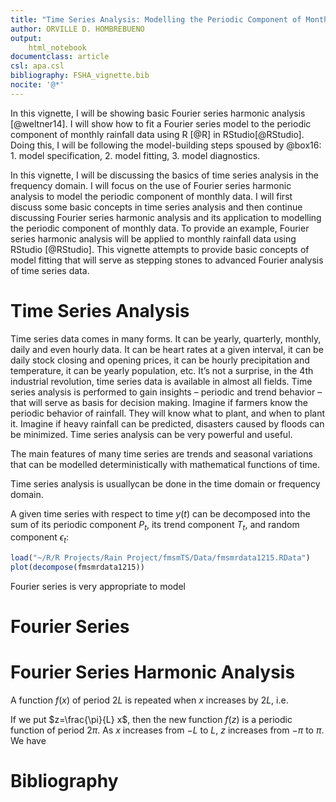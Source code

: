 ```yaml
---
title: "Time Series Analysis: Modelling the Periodic Component of Monthly Data using Fourier Series Harmonic Analysis in RStudio"
author: ORVILLE D. HOMBREBUENO
output: 
    html_notebook
documentclass: article
csl: apa.csl
bibliography: FSHA_vignette.bib
nocite: '@*'
---
```


In this vignette, I will be showing basic Fourier series harmonic analysis [@weltner14]. I will show how to fit a Fourier series model to the periodic component of monthly rainfall data using R [@R] in RStudio[@RStudio]. Doing this, I will be following the model-building steps spoused by @box16: 1. model specification, 2. model fitting, 3. model diagnostics.

In this vignette, I will be discussing the basics of time series analysis in the frequency domain. I will focus on the use of Fourier series harmonic analysis to model the periodic component of monthly data. I will first discuss some basic concepts in time series analysis and then continue discussing Fourier series harmonic analysis and its application to modelling the periodic component of monthly data. To provide an example, Fourier series harmonic analysis will be applied to monthly rainfall data using RStudio [@RStudio]. This vignette attempts to provide basic concepts of  model fitting that will serve as stepping stones to advanced Fourier analysis of time series data.

# Time Series Analysis

Time series data comes in many forms. It can be yearly, quarterly, monthly, daily and even hourly data. It can be heart rates at a given interval, it can be daily stock closing and opening prices, it can be hourly precipitation and temperature, it can be yearly population, etc. It's not a surprise, in the 4th industrial revolution, time series data is available in almost all fields. Time series analysis is performed to gain insights -- periodic and trend behavior -- that will serve as basis for decision making. Imagine if farmers know the periodic behavior of rainfall. They will know what to plant, and when to plant it. Imagine if heavy rainfall can be predicted, disasters caused by floods can be minimized. Time series analysis can be very powerful and useful.

The main features of many time series are trends and seasonal variations
that can be modelled deterministically with mathematical functions of
time.

Time series analysis is usuallycan be done in the time domain or frequency domain.




A given time series with respect to time $y(t)$ can be decomposed into the sum of its periodic component $P_{t}$, its trend component $T_{t}$, and random component $\epsilon_{t}$:

\begin{equation}
y(t)=P_{t}+T_{t}+\epsilon_{t}.
\end{equation}

```r
load("~/R/R Projects/Rain Project/fmsmTS/Data/fmsmrdata1215.RData")
plot(decompose(fmsmrdata1215))
```


Fourier series is very appropriate to model 

# Fourier Series

\begin{equation}
f(x)=\frac{a_{0}}{2}+\sum_{n=1}^{\infty} a_{n} \cos n x+\sum_{n=1}^{\infty} b_{n} \sin n x
\end{equation}

\begin{equation}
\begin{aligned}
&a_{0}=\frac{1}{\pi} \int_{-\pi}^{\pi} f(x) \mathrm{d} x\\
&a_{n}=\frac{1}{\pi} \int_{-\pi}^{\pi} f(x) \cos n x \mathrm{d} x \quad n=1,2, \ldots\\
&b_{n}=\frac{1}{\pi} \int_{-\pi}^{\pi} f(x) \sin n x \mathrm{d} x \quad n=1,2, \ldots
\end{aligned}
\end{equation}

# Fourier Series Harmonic Analysis

A function $f(x)$ of period $2L$ is repeated when $x$ increases by $2L$, i.e.

\begin{equation}
f(x+2L)=f(x)
\end{equation}

If we put $z=\frac{\pi}{L} x$, then the new function $f(z)$ is a periodic function of period $2\pi$. As $x$ increases from $-L$ to $L$, $z$ increases from $-\pi$ to $\pi$. We have

\begin{equation}
f(z)=\frac{a_{0}}{2}+\sum_{n=1}^{\infty} (a_{n} \cos n z + b_{n} \sin n z)
\end{equation}

\begin{equation}
f(t)=\frac{a_{0}}{2}+\sum_{n=1}^{\infty}\left(a_{n} \cos \frac{n \pi}{L} t+b_{n} \sin \frac{n \pi}{L} t\right)
\end{equation}

\begin{equation}
\begin{aligned}
&a_{0}=\frac{1}{L} \int_{-L}^{L} f(t) \mathrm{d} t\\
&a_{n}=\frac{1}{L} \int_{-L}^{L} f(t) \cos \frac{n \pi}{L} t \mathrm{d} t \quad n=1,2 \ldots\\
&b_{n}=\frac{1}{L} \int_{-L}^{L} f(t) \sin \frac{n \pi}{L} t \mathrm{d} t \quad n=1,2 \ldots
\end{aligned}
\end{equation}

# Bibliography
